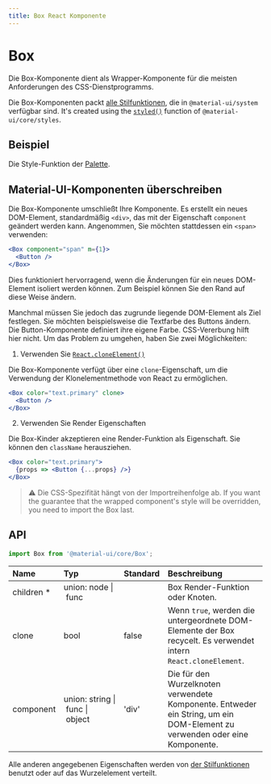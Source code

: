 ```yaml
---
title: Box React Komponente
---
```


# Box

<p className="description">Die Box-Komponente dient als Wrapper-Komponente für die meisten Anforderungen des CSS-Dienstprogramms.</p>

Die Box-Komponenten packt [alle Stilfunktionen](/system/basics/#all-inclusive), die in `@material-ui/system` verfügbar sind. It's created using the [`styled()`](/styles/api/#styled-style-function-component) function of `@material-ui/core/styles`.

## Beispiel

Die Style-Funktion der [Palette](/system/palette/).

## Material-UI-Komponenten überschreiben

Die Box-Komponente umschließt Ihre Komponente. Es erstellt ein neues DOM-Element, standardmäßig `<div>`, das mit der Eigenschaft `component` geändert werden kann. Angenommen, Sie möchten stattdessen ein `<span>` verwenden:

```jsx
<Box component="span" m={1}>
  <Button />
</Box>
```

Dies funktioniert hervorragend, wenn die Änderungen für ein neues DOM-Element isoliert werden können. Zum Beispiel können Sie den Rand auf diese Weise ändern.

Manchmal müssen Sie jedoch das zugrunde liegende DOM-Element als Ziel festlegen. Sie möchten beispielsweise die Textfarbe des Buttons ändern. Die Button-Komponente definiert ihre eigene Farbe. CSS-Vererbung hilft hier nicht. Um das Problem zu umgehen, haben Sie zwei Möglichkeiten:

1. Verwenden Sie [`React.cloneElement()`](https://reactjs.org/docs/react-api.html#cloneelement)

Die Box-Komponente verfügt über eine `clone`-Eigenschaft, um die Verwendung der Klonelementmethode von React zu ermöglichen.

```jsx
<Box color="text.primary" clone>
  <Button />
</Box>
```

2. Verwenden Sie Render Eigenschaften

Die Box-Kinder akzeptieren eine Render-Funktion als Eigenschaft. Sie können den `className` herausziehen.

```jsx
<Box color="text.primary">
  {props => <Button {...props} />}
</Box>
```

> ⚠️ Die CSS-Spezifität hängt von der Importreihenfolge ab. If you want the guarantee that the wrapped component's style will be overridden, you need to import the Box last.

## API

```jsx
import Box from '@material-ui/core/Box';
```

| Name                                                    | Typ                                                                                                               | Standard                                | Beschreibung                                                                                                               |
|:------------------------------------------------------- |:----------------------------------------------------------------------------------------------------------------- |:--------------------------------------- |:-------------------------------------------------------------------------------------------------------------------------- |
| <span className="prop-name required">children&nbsp;*</span> | <span className="prop-type">union:&nbsp;node&nbsp;&#124;<br />&nbsp;func<br /></span>                                 |                                         | Box Render-Funktion oder Knoten.                                                                                           |
| <span className="prop-name">clone</span>                    | <span className="prop-type">bool</span>                                                                               | <span className="prop-default">false</span> | Wenn `true`, werden die untergeordnete DOM-Elemente der Box recycelt. Es verwendet intern `React.cloneElement`.            |
| <span className="prop-name">component</span>                | <span className="prop-type">union:&nbsp;string&nbsp;&#124;<br />&nbsp;func&nbsp;&#124;<br />&nbsp;object<br /></span> | <span className="prop-default">'div'</span> | Die für den Wurzelknoten verwendete Komponente. Entweder ein String, um ein DOM-Element zu verwenden oder eine Komponente. |


Alle anderen angegebenen Eigenschaften werden von [der Stilfunktionen](/system/basics/#all-inclusive) benutzt oder auf das Wurzelelement verteilt.
